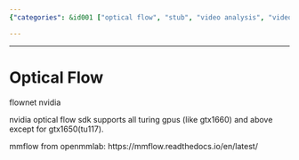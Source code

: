 ```yaml
---
{"categories": &id001 ["optical flow", "stub", "video analysis", "video feature extraction"], "category": "Optical Flow Techniques", "date": "2023-12-22 23:52:59", "description": "The text explores Optical Flow, a technique used in computer vision to estimate motion between frames of video sequences. It highlights 'flownet' by NVIDIA, an optical flow SDK compatible with most Turing GPUs but excluding GTX1650(tu117). Additionally, it introduces mmflow from OpenMMLab, available at the provided link.", "tags": *id001, "title": "Optical Flow"}

---
```


------

# Optical Flow

flownet nvidia

nvidia optical flow sdk supports all turing gpus (like gtx1660) and above except for gtx1650(tu117).

mmflow from openmmlab:
https://mmflow.readthedocs.io/en/latest/

